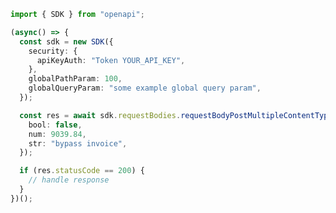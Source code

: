 ```typescript showLineNumbers copy filename="Request Body Post Multiple Content Types Inline Filtered usage example"
import { SDK } from "openapi";

(async() => {
  const sdk = new SDK({
    security: {
      apiKeyAuth: "Token YOUR_API_KEY",
    },
    globalPathParam: 100,
    globalQueryParam: "some example global query param",
  });

  const res = await sdk.requestBodies.requestBodyPostMultipleContentTypesInlineFiltered({
    bool: false,
    num: 9039.84,
    str: "bypass invoice",
  });

  if (res.statusCode == 200) {
    // handle response
  }
})();
```
